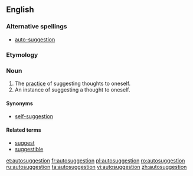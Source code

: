==English==
{{wikipedia}}

===Alternative spellings===
* [[auto-suggestion]]

===Etymology===
{{prefix|auto|suggestion}}

===Noun===
{{en-noun}}

# The [[practice]] of suggesting thoughts to oneself.
# An instance of suggesting a thought to oneself.

====Synonyms====
* [[self-suggestion]]

====Related terms====
* [[suggest]]
* [[suggestible]]

[[et:autosuggestion]]
[[fr:autosuggestion]]
[[pl:autosuggestion]]
[[ro:autosuggestion]]
[[ru:autosuggestion]]
[[ta:autosuggestion]]
[[vi:autosuggestion]]
[[zh:autosuggestion]]